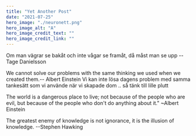 ```yaml
---
title: "Yet Another Post"
date: "2021-07-25"
hero_image: "./neuronett.png"
hero_image_alt: "A"
hero_image_credit_text: ""
hero_image_credit_link: ""
---
```

Om man vägrar se bakåt och inte vågar se framåt, då måst man se upp -- Tage Danielsson

We cannot solve our problems with the same thinking we used when we created them.--
Albert Einstein
Vi kan inte lösa dagens problem med samma tankesätt som vi använde när vi skapade dom .. så tänk till lille plutt

The world is a dangerous place to live; not because of the people who are evil, but because of the people who don't do anything about it."
~Albert Einstein

The greatest enemy of knowledge is not ignorance, it is the illusion of knowledge.
--Stephen Hawking
